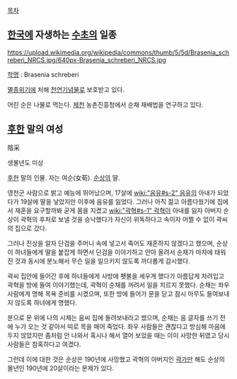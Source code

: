 [[목차]]
== [[한국]]에 자생하는 [[수초]]의 일종 ==

https://upload.wikimedia.org/wikipedia/commons/thumb/5/5d/Brasenia_schreberi_NRCS.jpg/640px-Brasenia_schreberi_NRCS.jpg

[[학명]] : Brasenia schreberi

[[멸종위기]]에 처해 [[천연기념물]]로 보호받고 있다.

어린 순은 나물로 먹는다.
[[제천]] 농촌진흥청에서 순채 재배법을 연구하고 있다.

== [[후한]] 말의 여성 ==
陰采

생몰년도 미상

[[후한]] 말의 인물. 자는 여순(女荀). [[순상]]의 딸.

영천군 사람으로 밝고 예능에 뛰어났으며, 17살에 [[wiki:"음유#s-2" 음유]]의 아내가 되었다가 19살에 딸을 낳았지만 이후에 음유를 잃었다. 그러나 아직 젊고 아름다웠기에 집에서 재혼을 요구할까봐 굳게 몸을 지켰고 [[wiki:"곽혁#s-1" 곽혁]]이 아내를 잃자 아버지 순상이 곽혁의 후처로 보낼 것을 승낙했다가 자신이 위독하다고 속이자 어쩔 수 없이 곽씨의 집으로 갔다.

그러나 진상을 알자 단검을 주머니 속에 넣고서 죽어도 재혼하지 않겠다고 했으며, 순상이 하녀들에게 딸을 붙잡게 하면서 단검을 이야기하고 안아 올려서 순채가 마차에 태워진 것과 동시에 분노해서 무슨 일을 일으키지 않도록 까다롭게 감시했다.

곽씨 집안에 들어간 후에 하녀들에게 사방에 횃불을 세우게 했다가 아름답게 차려입고 곽혁을 방에 들여 이야기했는데, 곽혁이 순채를 꺼려서 일을 치르지 못했다. 순채는 좌우 사람에게 명해 목욕 준비를 시켰으며, 또한 방에 들어가 문을 닫고 잠시 아무도 들여보내지 않도록 하녀에게 명했다.

분으로 문 위에 나의 시체는 음씨 집에 돌려보내라고 썼으며, 순채는 음 글자를 쓰기 전에 누가 오는 것 같아서 띠로 목을 매어 죽었다. 좌우 사람들은 괜찮다고 방심해 마음에 두지 않았지만 좀처럼 안 나와서 혹시나 해서 열어 보았을 때는 이미 사망한 뒤였고 당시 사람들은 참혹하다고 여겼다.

그런데 이에 대한 것은 순상은 190년에 사망했고 곽혁의 아버지인 [[곽가]]만 해도 순상의 몰년인 190년에 20살이라는 문제가 있다.
